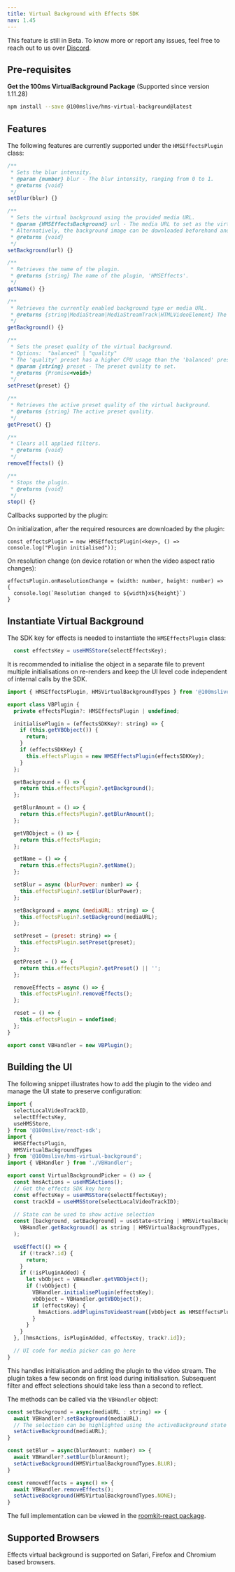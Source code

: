 ```yaml
---
title: Virtual Background with Effects SDK
nav: 1.45
---
```


<Note type="warning">
    This feature is still in Beta. To know more or report any issues, feel free to reach out to us
    over <a href={'https://discord.com/invite/kGdmszyzq2'}>Discord</a>.
</Note>


## Pre-requisites

**Get the 100ms VirtualBackground Package** (Supported since version 1.11.28)

```bash section=GetHMSVirtualBackgroundPackage sectionIndex=1
npm install --save @100mslive/hms-virtual-background@latest
```

## Features

The following features are currently supported under the `HMSEffectsPlugin` class:

```js
/**
 * Sets the blur intensity.
 * @param {number} blur - The blur intensity, ranging from 0 to 1.
 * @returns {void}
 */
setBlur(blur) {}

/**
 * Sets the virtual background using the provided media URL.
 * @param {HMSEffectsBackground} url - The media URL to set as the virtual background.
 * Alternatively, the background image can be downloaded beforehand and passed to setBackground as objectURL
 * @returns {void}
 */
setBackground(url) {}

/**
 * Retrieves the name of the plugin.
 * @returns {string} The name of the plugin, 'HMSEffects'.
 */
getName() {}

/**
 * Retrieves the currently enabled background type or media URL.
 * @returns {string|MediaStream|MediaStreamTrack|HTMLVideoElement} The background type or media URL.
 */
getBackground() {}

/**
 * Sets the preset quality of the virtual background.
 * Options:  "balanced" | "quality"
 * The 'quality' preset has a higher CPU usage than the 'balanced' preset which is the default
 * @param {string} preset - The preset quality to set.
 * @returns {Promise<void>}
 */
setPreset(preset) {}

/**
 * Retrieves the active preset quality of the virtual background.
 * @returns {string} The active preset quality.
 */
getPreset() {}

/**
 * Clears all applied filters.
 * @returns {void}
 */
removeEffects() {}

/**
 * Stops the plugin.
 * @returns {void}
 */
stop() {}

```

Callbacks supported by the plugin:

On initialization, after the required resources are downloaded by the plugin:

```
const effectsPlugin = new HMSEffectsPlugin(<key>, () => console.log("Plugin initialised"));

```

On resolution change (on device rotation or when the video aspect ratio changes):

```
effectsPlugin.onResolutionChange = (width: number, height: number) => {
  console.log(`Resolution changed to ${width}x${height}`)
}
```

## Instantiate Virtual Background

The SDK key for effects is needed to instantiate the `HMSEffectsPlugin` class:

```jsx
  const effectsKey = useHMSStore(selectEffectsKey);
```

It is recommended to initialise the object in a separate file to prevent multiple initialisations on re-renders and keep the UI level code independent of internal calls by the SDK.


```js
import { HMSEffectsPlugin, HMSVirtualBackgroundTypes } from '@100mslive/hms-virtual-background';

export class VBPlugin {
  private effectsPlugin?: HMSEffectsPlugin | undefined;

  initialisePlugin = (effectsSDKKey?: string) => {
    if (this.getVBObject()) {
      return;
    }
    if (effectsSDKKey) {
      this.effectsPlugin = new HMSEffectsPlugin(effectsSDKKey);
    }
  };

  getBackground = () => {
    return this.effectsPlugin?.getBackground();
  };

  getBlurAmount = () => {
    return this.effectsPlugin?.getBlurAmount();
  };

  getVBObject = () => {
    return this.effectsPlugin;
  };

  getName = () => {
    return this.effectsPlugin?.getName();
  };

  setBlur = async (blurPower: number) => {
    this.effectsPlugin?.setBlur(blurPower);
  };

  setBackground = async (mediaURL: string) => {
    this.effectsPlugin?.setBackground(mediaURL);
  };

  setPreset = (preset: string) => {
    this.effectsPlugin.setPreset(preset);
  };

  getPreset = () => {
    return this.effectsPlugin?.getPreset() || '';
  };

  removeEffects = async () => {
    this.effectsPlugin?.removeEffects();
  };

  reset = () => {
    this.effectsPlugin = undefined;
  };
}

export const VBHandler = new VBPlugin();
```

## Building the UI

The following snippet illustrates how to add the plugin to the video and manage the UI state to preserve configuration:

```jsx
import {
  selectLocalVideoTrackID,
  selectEffectsKey,
  useHMSStore,
} from '@100mslive/react-sdk';
import { 
  HMSEffectsPlugin, 
  HMSVirtualBackgroundTypes
} from '@100mslive/hms-virtual-background';
import { VBHandler } from './VBHandler';

export const VirtualBackgroundPicker = () => {
  const hmsActions = useHMSActions();
  // Get the effects SDK key here
  const effectsKey = useHMSStore(selectEffectsKey);
  const trackId = useHMSStore(selectLocalVideoTrackID);
  
  // State can be used to show active selection
  const [background, setBackground] = useState<string | HMSVirtualBackgroundTypes>(
    VBHandler.getBackground() as string | HMSVirtualBackgroundTypes,
  );

  useEffect(() => {
    if (!track?.id) {
      return;
    }
    if (!isPluginAdded) {
      let vbObject = VBHandler.getVBObject();
      if (!vbObject) {
        VBHandler.initialisePlugin(effectsKey);
        vbObject = VBHandler.getVBObject();
        if (effectsKey) {
          hmsActions.addPluginsToVideoStream([vbObject as HMSEffectsPlugin]);
        } 
      }
    }
  }, [hmsActions, isPluginAdded, effectsKey, track?.id]);

  // UI code for media picker can go here
}

```

This handles initialisation and adding the plugin to the video stream. The plugin takes a few seconds on first load during initialisation. Subsequent filter and effect selections should take less than a second to reflect.

The methods can be called via the `VBHandler` object:
```jsx
const setBackground = async(mediaURL : string) => {
  await VBHandler?.setBackground(mediaURL);
  // The selection can be highlighted using the activeBackground state
  setActiveBackground(mediaURL);
}

const setBlur = async(blurAmount: number) => {
  await VBHandler?.setBlur(blurAmount);
  setActiveBackground(HMSVirtualBackgroundTypes.BLUR);
}

const removeEffects = async() => {
  await VBHandler.removeEffects();
  setActiveBackground(HMSVirtualBackgroundTypes.NONE);
}
```


The full implementation can be viewed in the [roomkit-react package](https://github.com/100mslive/web-sdks/blob/main/packages/roomkit-react/src/Prebuilt/components/VirtualBackground/VBPicker.tsx).


## Supported Browsers

Effects virtual background is supported on Safari, Firefox and Chromium based browsers.<br/>
